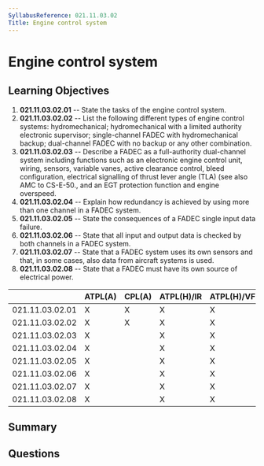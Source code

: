 ```yaml
---
SyllabusReference: 021.11.03.02
Title: Engine control system
---
```


# Engine control system

## Learning Objectives

1. **021.11.03.02.01** -- State the tasks of the engine control system.
2. **021.11.03.02.02** -- List the following different types of engine control
   systems: hydromechanical; hydromechanical with a limited authority electronic
   supervisor; single-channel FADEC with hydromechanical backup; dual-channel
   FADEC with no backup or any other combination.
3. **021.11.03.02.03** -- Describe a FADEC as a full-authority dual-channel
   system including functions such as an electronic engine control unit, wiring,
   sensors, variable vanes, active clearance control, bleed configuration,
   electrical signalling of thrust lever angle (TLA) (see also AMC to CS-E-50.,
   and an EGT protection function and engine overspeed.
4. **021.11.03.02.04** -- Explain how redundancy is achieved by using more than
   one channel in a FADEC system.
5. **021.11.03.02.05** -- State the consequences of a FADEC single input data
   failure.
6. **021.11.03.02.06** -- State that all input and output data is checked by
   both channels in a FADEC system.
7. **021.11.03.02.07** -- State that a FADEC system uses its own sensors and
   that, in some cases, also data from aircraft systems is used.
8. **021.11.03.02.08** -- State that a FADEC must have its own source of
   electrical power.

|                 | ATPL(A) | CPL(A) | ATPL(H)/IR | ATPL(H)/VFR | CPL(H) | IR  | CBIR(A) |
| --------------- | ------- | ------ | ---------- | ----------- | ------ | --- | ------- |
| 021.11.03.02.01 | X       | X      | X          | X           | X      |     |         |
| 021.11.03.02.02 | X       | X      | X          | X           | X      |     |         |
| 021.11.03.02.03 | X       |        | X          | X           |        |     |         |
| 021.11.03.02.04 | X       |        | X          | X           |        |     |         |
| 021.11.03.02.05 | X       |        | X          | X           |        |     |         |
| 021.11.03.02.06 | X       |        | X          | X           |        |     |         |
| 021.11.03.02.07 | X       |        | X          | X           |        |     |         |
| 021.11.03.02.08 | X       |        | X          | X           |        |     |         |

## Summary

## Questions

